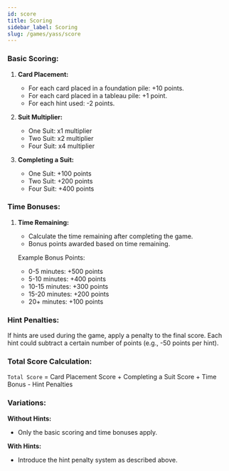 ```yaml
---
id: score
title: Scoring
sidebar_label: Scoring
slug: /games/yass/score
---
```


### Basic Scoring:

1. **Card Placement:**

   - For each card placed in a foundation pile: +10 points.
   - For each card placed in a tableau pile: +1 point.
   - For each hint used: -2 points.

2. **Suit Multiplier:**

   - One Suit: x1 multiplier
   - Two Suit: x2 multiplier
   - Four Suit: x4 multiplier

3. **Completing a Suit:**
   - One Suit: +100 points
   - Two Suit: +200 points
   - Four Suit: +400 points

### Time Bonuses:

1. **Time Remaining:**

   - Calculate the time remaining after completing the game.
   - Bonus points awarded based on time remaining.

   Example Bonus Points:

   - 0-5 minutes: +500 points
   - 5-10 minutes: +400 points
   - 10-15 minutes: +300 points
   - 15-20 minutes: +200 points
   - 20+ minutes: +100 points

### Hint Penalties:

If hints are used during the game, apply a penalty to the final score. Each hint could subtract a certain number of points (e.g., -50 points per hint).

### Total Score Calculation:

`Total Score` = Card Placement Score + Completing a Suit Score + Time Bonus - Hint Penalties

### Variations:

**Without Hints:**

- Only the basic scoring and time bonuses apply.

**With Hints:**

- Introduce the hint penalty system as described above.
